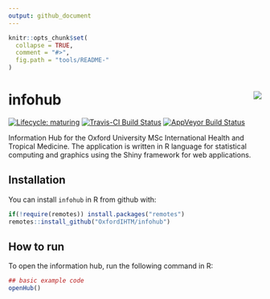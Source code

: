 ```yaml
---
output: github_document
---
```


<!-- README.md is generated from README.Rmd. Please edit that file -->

```r
knitr::opts_chunk$set(
  collapse = TRUE,
  comment = "#>",
  fig.path = "tools/README-"
)
```

# infohub <img src="man/figures/logo-ndm-new.png" align="right" />
<!-- badges: start -->
[![Lifecycle: maturing](https://img.shields.io/badge/lifecycle-maturing-blue.svg)](https://www.tidyverse.org/lifecycle/#maturing)
[![Travis-CI Build Status](https://travis-ci.org/OxfordIHTM/infohub.svg?branch=master)](https://travis-ci.org/OxfordIHTM/infohub)
[![AppVeyor Build Status](https://ci.appveyor.com/api/projects/status/github/OxfordIHTM/infohub?branch=master&svg=true)](https://ci.appveyor.com/project/OxfordIHTM/infohub)
<!-- badges: end -->

Information Hub for the Oxford University MSc International Health and Tropical Medicine. The application is written in R language for statistical computing and graphics using the Shiny framework for web applications.

## Installation

You can install `infohub` in R from github with:

```r
if(!require(remotes)) install.packages("remotes")
remotes::install_github("OxfordIHTM/infohub")
```

## How to run

To open the information hub, run the following command in R:
```r
## basic example code
openHub()
```
